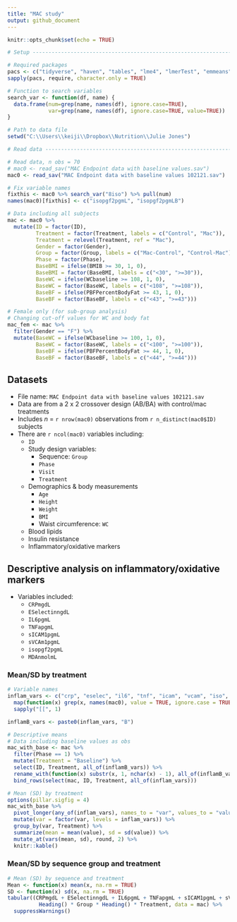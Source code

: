 ```yaml
---
title: "MAC study"
output: github_document
---
```


```r
knitr::opts_chunk$set(echo = TRUE)

# Setup -------------------------------------------------------------------

# Required packages
pacs <- c("tidyverse", "haven", "tables", "lme4", "lmerTest", "emmeans")
sapply(pacs, require, character.only = TRUE)

# Function to search variables
search_var <- function(df, name) {
  data.frame(num=grep(name, names(df), ignore.case=TRUE),
             var=grep(name, names(df), ignore.case=TRUE, value=TRUE))
}

# Path to data file
setwd("C:\\Users\\keiji\\Dropbox\\Nutrition\\Julie Jones")

# Read data ---------------------------------------------------------------

# Read data, n obs = 70
# mac0 <- read_sav("MAC Endpoint data with baseline values.sav")
mac0 <- read_sav("MAC Endpoint data with baseline values 102121.sav")

# Fix variable names
fixthis <- mac0 %>% search_var("8iso") %>% pull(num)
names(mac0)[fixthis] <- c("isopgf2pgmL", "isopgf2pgmLB")

# Data including all subjects
mac <- mac0 %>% 
  mutate(ID = factor(ID),
         Treatment = factor(Treatment, labels = c("Control", "Mac")),
         Treatment = relevel(Treatment, ref = "Mac"),
         Gender = factor(Gender),
         Group = factor(Group, labels = c("Mac-Control", "Control-Mac")),
         Phase = factor(Phase),
         BaseBMI = ifelse(BMIB >= 30, 1, 0),
         BaseBMI = factor(BaseBMI, labels = c("<30", ">=30")),
         BaseWC = ifelse(WCbaseline >= 108, 1, 0),
         BaseWC = factor(BaseWC, labels = c("<108", ">=108")),
         BaseBF = ifelse(PBFPercentBodyFat >= 43, 1, 0),
         BaseBF = factor(BaseBF, labels = c("<43", ">=43")))

# Female only (for sub-group analysis)
# Changing cut-off values for WC and body fat
mac_fem <- mac %>% 
  filter(Gender == "F") %>% 
  mutate(BaseWC = ifelse(WCbaseline >= 100, 1, 0),
         BaseWC = factor(BaseWC, labels = c("<100", ">=100")),
         BaseBF = ifelse(PBFPercentBodyFat >= 44, 1, 0),
         BaseBF = factor(BaseBF, labels = c("<44", ">=44")))

```

##  Datasets

* File name: `MAC Endpoint data with baseline values 102121.sav`
* Data are from a 2 x 2 crossover design (AB/BA) with control/mac treatments
* Includes *n* = `r nrow(mac0)` observations from `r n_distinct(mac0$ID)` subjects
* There are `r ncol(mac0)` variables including:
  * `ID`
  * Study design variables:
    * Sequence: `Group`
    * `Phase`  
    * `Visit`
    * `Treatment`
  * Demographics & body measurements
    * `Age`
    * `Height`
    * `Weight`
    * `BMI`
    * Waist circumference: `WC`
  * Blood lipids
  * Insulin resistance
  * Inflammatory/oxidative markers

## Descriptive analysis on inflammatory/oxidative markers

* Variables included:
  * `CRPmgdL`
  * `ESelectinngdL`
  * `IL6pgmL`
  * `TNFapgmL`
  * `sICAM1pgmL`
  * `sVCAm1pgmL`
  * `isopgf2pgmL`
  * `MDAnmolmL`

### Mean/SD by treatment

```r
# Variable names
inflam_vars <- c("crp", "eselec", "il6", "tnf", "icam", "vcam", "iso", "mda") %>% 
  map(function(x) grep(x, names(mac0), value = TRUE, ignore.case = TRUE)) %>% 
  sapply("[[", 1)

inflamB_vars <- paste0(inflam_vars, "B")

# Descriptive means
# Data including baseline values as obs
mac_with_base <- mac %>%
  filter(Phase == 1) %>% 
  mutate(Treatment = "Baseline") %>% 
  select(ID, Treatment, all_of(inflamB_vars)) %>% 
  rename_with(function(x) substr(x, 1, nchar(x) - 1), all_of(inflamB_vars)) %>% 
  bind_rows(select(mac, ID, Treatment, all_of(inflam_vars)))

# Mean (SD) by treatment
options(pillar.sigfig = 4)
mac_with_base %>% 
  pivot_longer(any_of(inflam_vars), names_to = "var", values_to = "value") %>% 
  mutate(var = factor(var, levels = inflam_vars)) %>% 
  group_by(var, Treatment) %>% 
  summarize(mean = mean(value), sd = sd(value)) %>% 
  mutate_at(vars(mean, sd), round, 2) %>% 
  knitr::kable()
```

### Mean/SD by sequence group and treatment


```r
# Mean (SD) by sequence and treatment
Mean <- function(x) mean(x, na.rm = TRUE)
SD <- function(x) sd(x, na.rm = TRUE)
tabular((CRPmgdL + ESelectinngdL + IL6pgmL + TNFapgmL + sICAM1pgmL + sVCAm1pgmL + isopgf2pgmL + MDAnmolmL) * (Mean + SD) * Format(digits = 2)  ~  
          Heading() * Group * Heading() * Treatment, data = mac) %>% 
  suppressWarnings()
```
